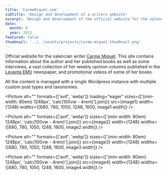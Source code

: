 ```yaml
---
title: 'CarmeMiquel.com'
subtitle: 'Design and development of a writers website'
excerpt: 'Design and development of the official website for the valencian writer Carme Miquel.'
date:
  month: 9
  year: 2013
featured: false
thumbnail: '../../assets/projects/carme-miquel-thumbnail.png'
---
```



Official website for the valencian writer [Carme Miquel](https://carmemiquel.com). This site contains information about the author and her published books as well as some interviews, a vast collection of her weekly opinion columns published in the [Levante EMV](https://www.levante-emv.com) newspaper, and promotional videos of some of her books.

All the content is managed with a single Wordpress instance with multiple custom post types and taxonomies.

<Picture
	alt=""
	formats={['avif', 'webp']}
	loading="eager"
	sizes={['(min-width: 80em) 1248px', 'calc(100vw - 4rem)'].join()}
	src={image1}
	width={1248}
	widths={[680, 780, 1050, 1248, 1600, image1.width]}
/>

<Picture
	alt=""
	formats={['avif', 'webp']}
	sizes={['(min-width: 80em) 1248px', 'calc(100vw - 4rem)'].join()}
	src={image2}
	width={1248}
	widths={[680, 780, 1050, 1248, 1600, image2.width]}
/>

<Picture
	alt=""
	formats={['avif', 'webp']}
	sizes={['(min-width: 80em) 1248px', 'calc(100vw - 4rem)'].join()}
	src={image3}
	width={1248}
	widths={[680, 780, 1050, 1248, 1600, image3.width]}
/>

<Picture
	alt=""
	formats={['avif', 'webp']}
	sizes={['(min-width: 80em) 1248px', 'calc(100vw - 4rem)'].join()}
	src={image4}
	width={1248}
	widths={[680, 780, 1050, 1248, 1600, image4.width]}
/>

